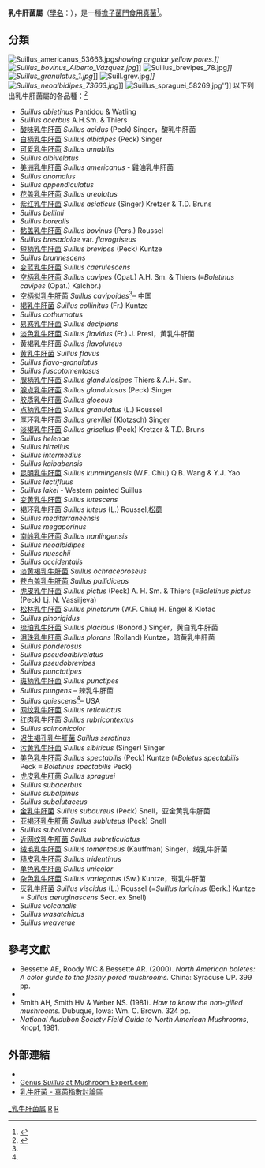 {{Automatic taxobox
| image = Suillus luteus 2.jpg
| image_width = 250px
| image_caption = 野生松蘑
| taxon = Suillus
| authority = [[Samuel_Frederick_Gray|Gray]] (1821)
| type_species = ''[[Suillus_luteus|Suillus luteus]]''
| type_species_authority = ([[Carl_Linnaeus|L.]]) Roussel (1821)
| synonyms_ref = <ref name="urlMycoBank: Suillus"/>
| synonyms =
*''Pinuzza'' <small>Gray (1821)</small>
*''Boletus'' sect. ''Viscipellis'' <small>[[Elias_Magnus_Fries|Fr.]] (1838)</small>
*''Euryporus'' <small>[[Quél.|Quél.]] (1886)</small>
*''Cricunopus'' <small>[[P.Karst.|P.Karst.]] (1881)</small>
*''Rostkovites'' <small>P.Karst. (1881)</small>
*''Viscipellis'' <small>(Fr.) [[Quél.|Quél.]] (1886)</small>
*''Viscipellis'' subgen. ''Peplopus'' <small>Quél. (1886)</small>
*''Peplopus'' <small>(Quél.) Quél. ex [[Moug.|Moug.]] & Ferry (1887)</small>
*''Ixocomus'' <small>Quél. (1888)</small>
*''Boletopsis'' <small>[[Henn.|Henn.]] (1898)</small>
*''Solenia'' <small>Hill ex [[Otto_Kuntze|Kuntze]] (1898)</small>
*''Fuscoboletinus'' <small>[[Pomerl.|Pomerl.]] & [[A.H.Sm.|A.H.Sm.]] (1962)</small>
*''Mariaella'' <small>Šutara (1987)</small>
*''Gastrosuillus'' <small>[[Harry_Delbert_Thiers|Thiers]] (1989)</small>
}}
'''乳牛肝菌屬'''（[[學名|學名]]：{{lang|en|''Suillus''}}），是一種[[擔子菌門|擔子菌門]][[食用菌|食用]][[真菌|真菌]]<ref name=Nilper>{{cite book | author = Nilson S & Persson O | year = 1977 | title = Fungi of Northern Europe 1: Larger Fungi (Excluding Gill-Fungi) | publisher = Penguin|isbn=0-14-063005-8|pages=112}}</ref>。

==分類==
[[File:Suillus_americanus_53663.jpg|thumb]]'' showing angular yellow pores.]]
[[File:Suillus_bovinus_Alberto_Vázquez.jpg|thumb]]'']]
[[File:Suillus_brevipes_78.jpg|thumb]]'']]
[[File:Suillus_granulatus_1.jpg|thumb]]'']]
[[File:Suill.grev.jpg|thumb]]'']]
[[File:Suillus_neoalbidipes_73663.jpg|thumb]]'']]
[[File:Suillus_spraguei_58269.jpg|thumb]]'']]
以下列出乳牛肝菌屬的各品種：<ref>{{cite web |title=Suillus Gray |url=https://www.gbif.org/species/7414997 |website=GBIF |access-date=2022-05-05 |archive-date=2022-01-20 |archive-url=https://web.archive.org/web/20220120062940/https://www.gbif.org/species/7414997 }}</ref>

* ''Suillus abietinus'' Pantidou & Watling
* ''Suillus acerbus'' A.H.Sm. & Thiers
* [[酸味乳牛肝菌|酸味乳牛肝菌]] ''Suillus acidus'' (Peck) Singer，酸乳牛肝菌
* [[白柄乳牛肝菌|白柄乳牛肝菌]] ''Suillus albidipes'' (Peck) Singer
* [[可爱乳牛肝菌|可爱乳牛肝菌]] ''Suillus amabilis''
* ''Suillus albivelatus''
* [[美洲乳牛肝菌|美洲乳牛肝菌]] ''Suillus americanus'' - 雞油乳牛肝菌
* ''Suillus anomalus''
* ''Suillus appendiculatus''
* [[花盖乳牛肝菌|花盖乳牛肝菌]] ''Suillus areolatus''
* [[紫红乳牛肝菌|紫红乳牛肝菌]] ''Suillus asiaticus'' (Singer) Kretzer & T.D. Bruns
* ''Suillus bellinii''
* ''Suillus borealis''
* [[黏盖乳牛肝菌|黏盖乳牛肝菌]] ''Suillus bovinus'' (Pers.) Roussel 
* ''Suillus bresadolae'' var. ''flavogriseus''
* [[短柄乳牛肝菌|短柄乳牛肝菌]] ''Suillus brevipes'' (Peck) Kuntze 
* ''Suillus brunnescens''
* [[变蓝乳牛肝菌|变蓝乳牛肝菌]] ''Suillus caerulescens''
* [[空柄乳牛肝菌|空柄乳牛肝菌]] ''Suillus cavipes'' (Opat.) A.H. Sm. & Thiers (≡''Boletinus cavipes'' (Opat.) Kalchbr.) 
* [[空柄拟乳牛肝菌|空柄拟乳牛肝菌]] ''Suillus cavipoides''<ref name="Wang 2004"/>– 中国
* [[褐乳牛肝菌|褐乳牛肝菌]] ''Suillus collinitus'' (Fr.) Kuntze 
* ''Suillus cothurnatus''
* [[易惑乳牛肝菌|易惑乳牛肝菌]] ''Suillus decipiens''
* [[淡色乳牛肝菌|淡色乳牛肝菌]] ''Suillus flavidus'' (Fr.) J. Presl，黄乳牛肝菌
* [[黄褐乳牛肝菌|黄褐乳牛肝菌]] ''Suillus flavoluteus''
* [[黄乳牛肝菌|黄乳牛肝菌]] ''Suillus flavus''
* ''Suillus flavo-granulatus''
* ''Suillus fuscotomentosus''
* [[腺柄乳牛肝菌|腺柄乳牛肝菌]] ''Suillus glandulosipes'' Thiers & A.H. Sm. 
* [[腺点乳牛肝菌|腺点乳牛肝菌]] ''Suillus glandulosus'' (Peck) Singer 
* [[胶质乳牛肝菌|胶质乳牛肝菌]] ''Suillus gloeous''
* [[点柄乳牛肝菌|点柄乳牛肝菌]] ''Suillus granulatus'' (L.) Roussel 
* [[厚环乳牛肝菌|厚环乳牛肝菌]] ''Suillus grevillei'' (Klotzsch) Singer 
* [[淡褐乳牛肝菌|淡褐乳牛肝菌]] ''Suillus grisellus'' (Peck) Kretzer & T.D. Bruns
* ''Suillus helenae''
* ''Suillus hirtellus''
* ''Suillus intermedius''
* ''Suillus kaibabensis''
* [[昆明乳牛肝菌|昆明乳牛肝菌]] ''Suillus kunmingensis'' (W.F. Chiu) Q.B. Wang & Y.J. Yao
* ''Suillus lactifluus''
* ''Suillus lakei'' - Western painted Suillus
* [[变黄乳牛肝菌|变黄乳牛肝菌]] ''Suillus lutescens''
* [[褐环乳牛肝菌|褐环乳牛肝菌]] ''Suillus luteus'' (L.) Roussel,[[松蘑|松蘑]]
* ''Suillus mediterraneensis''
* ''Suillus megaporinus''
* [[南岭乳牛肝菌|南岭乳牛肝菌]] ''Suillus nanlingensis''
* ''Suillus neoalbidipes''
* ''Suillus nueschii''
* ''Suillus occidentalis''
* [[淡黄褐乳牛肝菌|淡黄褐乳牛肝菌]] ''Suillus ochraceoroseus''
* [[苍白盖乳牛肝菌|苍白盖乳牛肝菌]] ''Suillus pallidiceps''
* [[虎皮乳牛肝菌|虎皮乳牛肝菌]] ''Suillus pictus'' (Peck) A. H. Sm. & Thiers (≡''Boletinus pictus'' (Peck) Lj. N. Vassiljeva) 
* [[松林乳牛肝菌|松林乳牛肝菌]] ''Suillus pinetorum'' (W.F. Chiu) H. Engel & Klofac
* ''Suillus pinorigidus''
* [[琉珀乳牛肝菌|琉珀乳牛肝菌]] ''Suillus placidus'' (Bonord.) Singer，黄白乳牛肝菌
* [[泪珠乳牛肝菌|泪珠乳牛肝菌]] ''Suillus plorans'' (Rolland) Kuntze，暗黄乳牛肝菌
* ''Suillus ponderosus''
* ''Suillus pseudoalbivelatus''
* ''Suillus pseudobrevipes''
* ''Suillus punctatipes''
* [[斑柄乳牛肝菌|斑柄乳牛肝菌]] ''Suillus punctipes''
* ''Suillus pungens'' – 辣乳牛肝菌
* ''Suillus quiescens''<ref name="Bruns 2010"/>– USA
* [[网纹乳牛肝菌|网纹乳牛肝菌]] ''Suillus reticulatus''
* [[红肉乳牛肝菌|红肉乳牛肝菌]] ''Suillus rubricontextus''
* ''Suillus salmonicolor''
* [[迟生褐孔乳牛肝菌|迟生褐孔乳牛肝菌]] ''Suillus serotinus''
* [[污黄乳牛肝菌|污黄乳牛肝菌]] ''Suillus sibiricus'' (Singer) Singer 
* [[美色乳牛肝菌|美色乳牛肝菌]] ''Suillus spectabilis'' (Peck) Kuntze (≡''Boletus spectabilis'' Peck ≡ ''Boletinus spectabilis'' Peck) 
* [[虎皮乳牛肝菌|虎皮乳牛肝菌]] ''Suillus spraguei''
* ''Suillus subacerbus''
* ''Suillus subalpinus''
* ''Suillus subalutaceus''
* [[金乳牛肝菌|金乳牛肝菌]] ''Suillus subaureus'' (Peck) Snell，亚金黄乳牛肝菌
* [[亚褐环乳牛肝菌|亚褐环乳牛肝菌]] ''Suillus subluteus'' (Peck) Snell 
* ''Suillus subolivaceus''
* [[近网纹乳牛肝菌|近网纹乳牛肝菌]] ''Suillus subreticulatus''
* [[绒毛乳牛肝菌|绒毛乳牛肝菌]] ''Suillus tomentosus'' (Kauffman) Singer，绒乳牛肝菌
* [[糙皮乳牛肝菌|糙皮乳牛肝菌]] ''Suillus tridentinus''
* [[单色乳牛肝菌|单色乳牛肝菌]] ''Suillus unicolor''
* [[杂色乳牛肝菌|杂色乳牛肝菌]] ''Suillus variegatus'' (Sw.) Kuntze，斑乳牛肝菌
* [[灰乳牛肝菌|灰乳牛肝菌]] ''Suillus viscidus'' (L.) Roussel (=''Suillus laricinus'' (Berk.) Kuntze = ''Suillus aeruginascens'' Secr. ex Snell)
* ''Suillus volcanalis''
* ''Suillus wasatchicus''
* ''Suillus weaverae''

==參考文獻==
{{Reflist|refs=

<ref name="Bruns 2010">{{cite journal |author=Bruns TD, Grusiba LC, Trappe JM, Kerekes JF, Vellinga EC. |year=2010 |title=''Suillus quiescens'', a new species commonly found in the spore bank in California and Oregon |journal=Mycologia |pmid=20361510 |volume=102 |issue=2 |pages=438–46 |doi=10.3852/09-149}}</ref>

<ref name="Engel 1996">{{cite book |author=Engel H, Dermek A, Klofac W, Ludwig E, Brückner T. |title=Schmier- und Filzröhrlinge s.l. in Europa. Die Gattungen ''Boletellus'', ''Boletinus'', ''Phylloporus'', ''Suillus'', ''Xerocomus'' |year=1996 |publisher=Verlag Heinz Engel |location=Weidhausen b. Coburg |language=de}}</ref>

<ref name="urlMycoBank: Suillus">{{cite web |title=''Suillus'' Gray 1821 |url=http://www.mycobank.org/BioloMICS.aspx?Table=Mycobank&Rec=57476&Fields=All |publisher=[[MycoBank|MycoBank]]. International Mycological Association |accessdate=2012-10-28 |archive-date=2020-05-06 |archive-url=https://web.archive.org/web/20200506155453/http://www.mycobank.org/BioloMICS.aspx?Table=Mycobank&Rec=57476&Fields=All |dead-url=no }}</ref>

<ref name="Wang 2004">{{cite journal |author=Wang Q-B, Yao Y-J. |title=Revision and nomenclature of several boletes in China |journal=Mycotaxon |year=2004 |volume=89 |issue=2 |pages=341–8 |url=http://www.cybertruffle.org.uk/cyberliber/59575/0089/002/0341.htm |access-date=2015-01-10 |archive-date=2015-09-24 |archive-url=https://web.archive.org/web/20150924003814/http://www.cybertruffle.org.uk/cyberliber/59575/0089/002/0341.htm |dead-url=no }}</ref>

}}
*Bessette AE, Roody WC & Bessette AR. (2000). ''North American boletes: A color guide to the fleshy pored mushrooms.'' China: Syracuse UP. 399 pp.
*{{cite journal | doi = 10.1007/BF02103431 | author = Bruns TD, Palmer JD | year = 1989 | title = Evolution of mushroom mitochondrial DNA: ''Suillus'' and related genera | url =https://archive.org/details/sim_journal-of-molecular-evolution_1989-04_28_4/page/349| journal = Journal of Molecular Evolution | volume = 28 | issue = 4| pages = 349–362 | pmid = 2499689 }}
*Smith AH, Smith HV & Weber NS. (1981). ''How to know the non-gilled mushrooms.'' Dubuque, Iowa: Wm. C. Brown. 324 pp.
* ''National Audubon Society Field Guide to North American Mushrooms'', Knopf, 1981.

==外部連結==
{{Commons|Suillus|''Suillus''}}
* {{IndexFungorum|18623}}
* [http://www.mushroomexpert.com/suillus.html Genus ''Suillus'' at Mushroom Expert.com] {{Wayback|url=http://www.mushroomexpert.com/suillus.html |date=20210125024203 }}
* [http://www.indexfungorum.org/Names/NamesRecord.asp?RecordID=356928 乳牛肝菌 - 真菌指數討論區] {{Wayback|url=http://www.indexfungorum.org/Names/NamesRecord.asp?RecordID=356928 |date=20201201031053 }} 
{{Taxonbar|from=Q1338220}}

[[Category:_乳牛肝菌属|]]
[[Category:_乳牛肝菌科|R]]
[[Category:_1821年描述的分类群|R]]